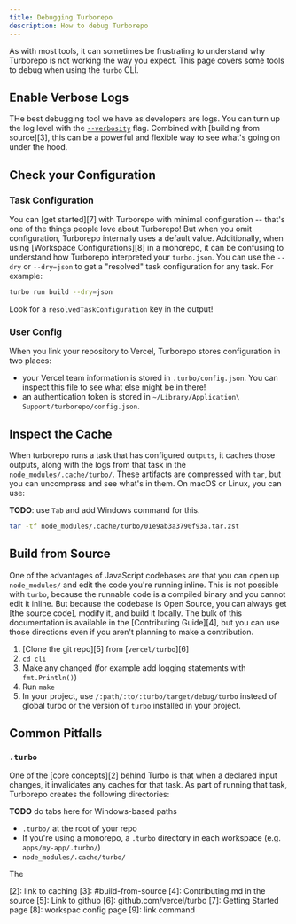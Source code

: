 ```yaml
---
title: Debugging Turborepo
description: How to debug Turborepo
---
```


As with most tools, it can sometimes be frustrating to understand why Turborepo
is not working the way you expect. This page covers some tools to debug when
using the `turbo` CLI.

## Enable Verbose Logs

THe best debugging tool we have as developers are logs. You can turn up the log
level with the [`--verbosity`][1] flag. Combined with [building from
source][3], this can be a powerful and flexible way to see what's going on under
the hood.

## Check your Configuration

### Task Configuration

You can [get started][7] with Turborepo with minimal configuration -- that's one
of the things people love about Turborepo! But when you omit configuration,
Turborepo internally uses a default value. Additionally, when using
[Workspace Configurations][8] in a monorepo, it can be confusing to understand
how Turborepo interpreted your `turbo.json`. You can use the `--dry` or `--dry=json` to
get a "resolved" task configuration for any task. For example:

```bash
turbo run build --dry=json
```

Look for a `resolvedTaskConfiguration` key in the output!

### User Config

When you link your repository to Vercel, Turborepo stores configuration in two places:

- your Vercel team information is stored in `.turbo/config.json`. You can
  inspect this file to see what else might be in there!
- an authentication token is stored in
  `~/Library/Application\ Support/turborepo/config.json`.

## Inspect the Cache

When turborepo runs a task that has configured `outputs`, it caches those outputs, along with the
logs from that task in the `node_modules/.cache/turbo/`. These artifacts are compressed with `tar`,
but you can uncompress and see what's in them. On macOS or Linux, you can use:

**TODO**: use `Tab` and add Windows command for this.

```bash
tar -tf node_modules/.cache/turbo/01e9ab3a3790f93a.tar.zst
```

## Build from Source

One of the advantages of JavaScript codebases are that you can open up
`node_modules/` and edit the code you're running inline. This is not possible
with `turbo`, because the runnable code is a compiled binary and you cannot edit
it inline. But because the codebase is Open Source, you can always get
[the source code], modify it, and build it locally. The bulk of this
documentation is available in the [Contributing Guide][4], but you can use those
directions even if you aren't planning to make a contribution.

1. [Clone the git repo][5] from [`vercel/turbo`][6]
1. `cd cli`
1. Make any changed (for example add logging statements with `fmt.Println()`)
1. Run `make`
1. In your project, use `/:path/:to/:turbo/target/debug/turbo` instead of global
   turbo or the version of `turbo` installed in your project.

## Common Pitfalls

### `.turbo`

One of the [core concepts][2] behind Turbo is that when a declared input
changes, it invalidates any caches for that task. As part of running that task,
Turborepo creates the following directories:

**TODO** do tabs here for Windows-based paths

- `.turbo/` at the root of your repo
- If you're using a monorepo, a `.turbo` directory in each workspace (e.g.
  `apps/my-app/.turbo/`)
- `node_modules/.cache/turbo/`

The

[1]: ./reference/command-line-reference#verbosity

[2]: link to caching
[3]: #build-from-source
[4]: Contributing.md in the source
[5]: Link to github
[6]: github.com/vercel/turbo
[7]: Getting Started page
[8]: workspac config page
[9]: link command
